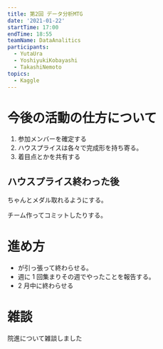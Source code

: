 ```yaml
---
title: 第2回 データ分析MTG
date: '2021-01-22'
startTime: 17:00
endTime: 18:55
teamName: DataAnalitics
participants:
  - YutaUra
  - YoshiyukiKobayashi
  - TakashiNemoto
topics:
  - Kaggle
---
```


# 今後の活動の仕方について

1. 参加メンバーを確定する
2. ハウスプライスは各々で完成形を持ち寄る。
3. 着目点とかを共有する

## ハウスプライス終わった後

ちゃんとメダル取れるようにする。

チーム作ってコミットしたりする。

# 進め方

- <user name="YoshiyukiKobayashi" /> が引っ張って終わらせる。
- 週に 1 回集まりその週でやったことを報告する。
- 2 月中に終わらせる

# 雑談

院進について雑談しました
